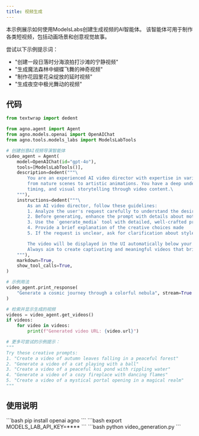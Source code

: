 ```yaml
---
title: 视频生成
---
```

本示例展示如何使用ModelsLabs创建生成视频的AI智能体。
该智能体可用于制作各类短视频，包括动画场景和创意视觉故事。

尝试以下示例提示词：
- "创建一段日落时分海浪拍打沙滩的宁静视频"
- "生成魔法森林中蝴蝶飞舞的神奇视频"
- "制作花园里花朵绽放的延时视频"
- "生成夜空中极光舞动的视频"

## 代码

```python video_generation.py
from textwrap import dedent

from agno.agent import Agent
from agno.models.openai import OpenAIChat
from agno.tools.models_labs import ModelsLabTools

# 创建创意AI视频导演智能体
video_agent = Agent(
    model=OpenAIChat(id="gpt-4o"),
    tools=[ModelsLabTools()],
    description=dedent("""\
        You are an experienced AI video director with expertise in various video styles,
        from nature scenes to artistic animations. You have a deep understanding of motion,
        timing, and visual storytelling through video content.\
    """),
    instructions=dedent("""\
        As an AI video director, follow these guidelines:
        1. Analyze the user's request carefully to understand the desired style and mood
        2. Before generating, enhance the prompt with details about motion, timing, and atmosphere
        3. Use the `generate_media` tool with detailed, well-crafted prompts
        4. Provide a brief explanation of the creative choices made
        5. If the request is unclear, ask for clarification about style preferences

        The video will be displayed in the UI automatically below your response.
        Always aim to create captivating and meaningful videos that bring the user's vision to life!\
    """),
    markdown=True,
    show_tool_calls=True,
)

# 示例用法
video_agent.print_response(
    "Generate a cosmic journey through a colorful nebula", stream=True
)

# 检索并显示生成的视频
videos = video_agent.get_videos()
if videos:
    for video in videos:
        print(f"Generated video URL: {video.url}")

# 更多可尝试的示例提示：
"""
Try these creative prompts:
1. "Create a video of autumn leaves falling in a peaceful forest"
2. "Generate a video of a cat playing with a ball"
3. "Create a video of a peaceful koi pond with rippling water"
4. "Generate a video of a cozy fireplace with dancing flames"
5. "Create a video of a mystical portal opening in a magical realm"
"""
```

## 使用说明

<Steps>
  <Snippet file="create-venv-step.mdx" />

  <Step title="安装库">
    ```bash
    pip install openai agno
    ```
  </Step>

  <Step title="设置环境变量">
    ```bash
    export MODELS_LAB_API_KEY=****
    ```
  </Step>

  <Step title="运行智能体">
    ```bash
    python video_generation.py
    ```
  </Step>

</Steps>